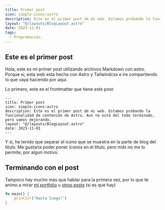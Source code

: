 ```yaml
---
title: Primer post
icon: simple-icons:astro
description: Este es el primer post de mi web. Estamos probando la funcionalidad de contenido de Astro. Aun no está del todo terminado, pero vamos mejorando.
layout: "@/layouts/BlogLayout.astro"
date: 2023-11-01
tags:
  - Programación
---
```


## Este es el primer post

Hola, este es mi primer post utilizando archivos Markdown con astro. Porque si, esta web esta hecha con Astro <Icon name="simple-icons:astro" class="h-6 inline" /> y Tailwindcss <Icon name="mdi:tailwind" class="h-8 inline" /> e ire compartiendo lo que vaya haciendo por aquí.

Lo primero, este es el frontmatter que tiene este post:

```mdx
---
title: Primer post
icon: simple-icons:astro
description: Este es el primer post de mi web. Estamos probando la funcionalidad de contenido de Astro. Aun no está del todo terminado, pero vamos mejorando.
layout: "@/layouts/BlogLayout.astro"
date: 2023-11-01
---
```

Y si, he tenido que separar el icono que se muestra en la parte de blog del titulo. Me gustaría poder poner iconos en el titulo, pero mdx no me lo permite, por algun motivo.

## Terminando con el post

Tampoco hay mucho más que hablar para la primera vez, por lo que te animo a mirar [mi portfolio](/) u [otros posts](/blog) (si es que hay)

```rs
fn main() {
    println!("Hasta luego!")
}
```